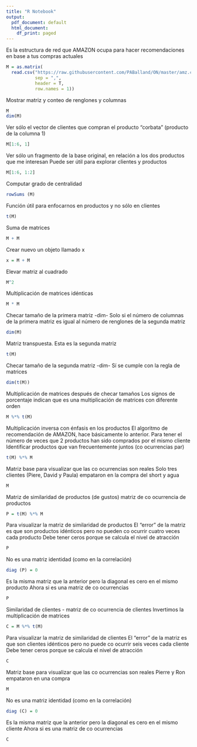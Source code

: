 ```yaml
---
title: "R Notebook"
output:
  pdf_document: default
  html_document:
    df_print: paged
---
```


Es la estructura de red que AMAZON ocupa para hacer recomendaciones en base a tus compras actuales
```r
M = as.matrix(
  read.csv("https://raw.githubusercontent.com/PABalland/ON/master/amz.csv" , 
           sep = ",", 
           header = T, 
           row.names = 1))
```

Mostrar matriz y conteo de renglones y columnas
```r
M
dim(M)
```

Ver sólo el vector de clientes que compran el producto "corbata" (producto de la columna 1)
```r
M[1:6, 1]
```

Ver sólo un fragmento de la base original, en relación a los dos productos que me interesan
Puede ser útil para explorar clientes y productos
```r
M[1:6, 1:2]
```

Computar grado de centralidad
```r
rowSums (M)
```

Función útil para enfocarnos en productos y no sólo en clientes
```r
t(M)
```

Suma de matrices
```r
M + M
```

Crear nuevo un objeto llamado x
```r
x = M + M
```

Elevar matriz al cuadrado
```r
M^2
```

Multiplicación de matrices idénticas
```r
M * M
```

Checar tamaño de la primera matriz -dim-
Solo si el número de columnas de la primera matriz es igual al número de renglones de la segunda matriz
```r
dim(M)
```

Matriz transpuesta. Esta es la segunda matriz
```r
t(M)
```

Checar tamaño de la segunda matriz -dim-
Sí se cumple con la regla de matrices
```r
dim(t(M))
```

Multiplicación de matrices después de checar tamaños
Los signos de porcentaje indican que es una multiplicación de matrices con diferente orden
```r
M %*% t(M)
```

Multiplicación inversa con énfasis en los productos
El algoritmo de recomendación de AMAZON, hace básicamente lo anterior.
Para tener el número de veces que 2 productos han sido comprados por el mismo cliente
Identificar productos que van frecuentemente juntos (co ocurrencias par)
```r
t(M) %*% M
```

Matriz base para visualizar que las co ocurrencias son reales
Solo tres clientes (Piere, David y Paula) empataron en la compra del short y agua
```r
M
```

Matriz de similaridad de productos (de gustos) matriz de co ocurrencia de productos
```r
P = t(M) %*% M
```

Para visualizar la matriz de similaridad de productos
El "error" de la matriz es que son productos idénticos pero no pueden co ocurrir cuatro veces cada producto
Debe tener ceros porque se calcula el nivel de atracción
```r
P
```

No es una matriz identidad (como en la correlación)
```r
diag (P) = 0
```

Es la misma matriz que la anterior pero la diagonal es cero en el mismo producto
Ahora si es una matriz de co ocurrencias
```r
P
```

Similaridad de clientes - matriz de co ocurrencia de clientes
Invertimos la multiplicación de matrices
```r
C = M %*% t(M)
```

Para visualizar la matriz de similaridad de clientes
El "error" de la matriz es que son clientes idénticos pero no puede co ocurrir seis veces cada cliente
Debe tener ceros porque se calcula el nivel de atracción
```r
C
```

Matriz base para visualizar que las co ocurrencias son reales
Pierre y Ron empataron en una compra
```r
M
```

No es una matriz identidad (como en la correlación) 
```r
diag (C) = 0
```

Es la misma matriz que la anterior pero la diagonal es cero en el mismo cliente
Ahora si es una matriz de co ocurrencias
```r
C
```
